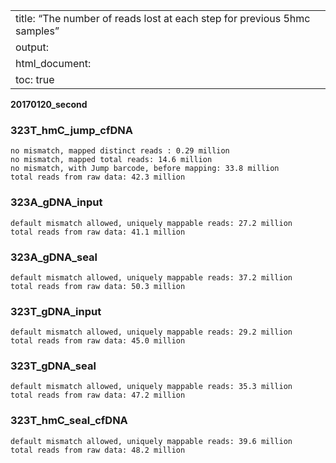 
---
title: "The number of reads lost at each step for previous 5hmc samples"
output:
  html_document:
    toc: true
---


**20170120_second**



### 323T_hmC_jump_cfDNA

```
no mismatch, mapped distinct reads : 0.29 million
no mismatch, mapped total reads: 14.6 million
no mismatch, with Jump barcode, before mapping: 33.8 million
total reads from raw data: 42.3 million
```

### 323A_gDNA_input

```
default mismatch allowed, uniquely mappable reads: 27.2 million
total reads from raw data: 41.1 million
```

### 323A_gDNA_seal

```
default mismatch allowed, uniquely mappable reads: 37.2 million
total reads from raw data: 50.3 million
```

### 323T_gDNA_input

```
default mismatch allowed, uniquely mappable reads: 29.2 million
total reads from raw data: 45.0 million
```

### 323T_gDNA_seal

```
default mismatch allowed, uniquely mappable reads: 35.3 million
total reads from raw data: 47.2 million
```

### 323T_hmC_seal_cfDNA

```
default mismatch allowed, uniquely mappable reads: 39.6 million
total reads from raw data: 48.2 million
```

### 